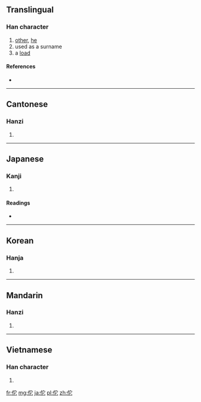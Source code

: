 ==Translingual==

===Han character===
{{Han char|rn=9|rad=人|as=05|sn=7|four=2321<sub>1</sub>|canj=人十心 (OJP)}}

# [[other]], [[he]]
# used as a surname
# a [[load]]

====References====
* {{Han ref|kx=0098.170|dkj=00513|dj=0208.070|hdz=10139.030|uh=4F57|ud=20311|bh=A6EF|bd=42735}}

----

==Cantonese==

===Hanzi===
{{yue-hanzi|jyut=|y=ta4}}

# {{defn|Cantonese|sort=人05}}

----

==Japanese==

===Kanji===
{{ja-kanji|grade=|rs=人05}}

# {{defn|Japanese|sort=人05}}

====Readings====
* {{ja-readings|on=[[た]] (ta)|kun=[[ほか]] (hoka), [[わびる]] (wabiru)}}

----

==Korean==

===Hanja===
{{ko-hanja|hangeul=타|rv=ta|mr=t'a}}

# {{defn|Korean|sort=人05}}

----

==Mandarin==

===Hanzi===
{{cmn-hanzi|pin=[[tuō]] ([[tuo1]])|wg=t'o<sup>1</sup>}}

# {{defn|Mandarin|sort=人05}}

----

==Vietnamese==

===Han character===
{{vi-hantu|[[đà]]|rs=人05}}

# {{defn|Vietnamese|sort=人05}}

[[fr:佗]]
[[mg:佗]]
[[ja:佗]]
[[pl:佗]]
[[zh:佗]]
